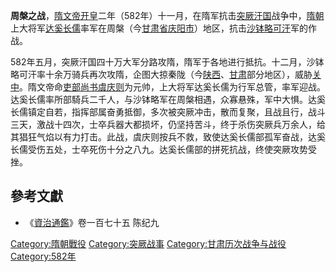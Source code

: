 '''周槃之战'''，[[隋文帝|隋文帝]][[开皇|开皇]]二年（582年）十一月，在隋军抗击[[突厥汗国|突厥汗国]]战争中，[[隋朝|隋朝]]上大将军[[达奚长儒|达奚长儒]]率军在周槃（今[[甘肃省|甘肃省]][[庆阳市|庆阳市]]）地区，抗击[[沙钵略可汗|沙钵略可汗]]军的作战。

582年五月，突厥汗国四十万大军分路攻隋，隋军于各地进行抵抗。十二月，沙钵略可汗率十余万骑兵再次攻隋，企图大掠秦陇（今[[陕西|陕西]]、[[甘肃|甘肃]]部分地区），威胁[[关中|关中]]。隋文帝命[[吏部尚书|吏部尚书]][[虞庆则|虞庆则]]为元帅，上大将军达奚长儒为行军总管，率军迎战。达奚长儒率所部騎兵二千人，与沙钵略军在周槃相遇，众寡悬殊，军中大惧。达奚长儒镇定自若，指挥部属奋勇抵御，多次被突厥冲击，散而复聚，且战且行，战斗三天，激战十四次，士卒兵器大都损坏，仍坚持苦斗，终于杀伤突厥兵万余人，给其猖狂气焰以有力打击。此战，虞庆则按兵不救，致使达奚长儒部孤军奋战，达奚长儒受伤五处，士卒死伤十分之八九。达奚长儒部的拼死抗战，终使突厥攻势受挫。
==參考文獻==
*《[[資治通鑑|資治通鑑]]》卷一百七十五 陈纪九

{{DEFAULTSORT:Z}}
[[Category:隋朝戰役|Category:隋朝戰役]]
[[Category:突厥战事|Category:突厥战事]]
[[Category:甘肃历次战争与战役|Category:甘肃历次战争与战役]]
[[Category:582年|Category:582年]]